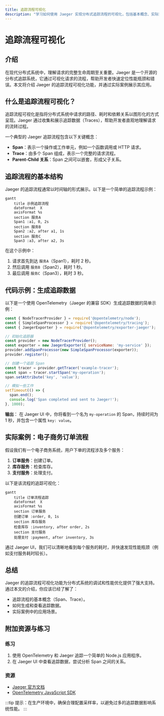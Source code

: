```yaml
---
title: 追踪流程可视化
description: "学习如何使用 Jaeger 实现分布式追踪流程的可视化，包括基本概念、实际案例和代码示例。"
---
```


# 追踪流程可视化

## 介绍

在现代分布式系统中，理解请求的完整生命周期至关重要。Jaeger 是一个开源的分布式追踪系统，它通过可视化请求的流程，帮助开发者快速定位性能瓶颈和错误。本文将介绍 Jaeger 的追踪流程可视化功能，并通过实际案例展示其应用。

## 什么是追踪流程可视化？

追踪流程可视化是指将分布式系统中请求的路径、耗时和依赖关系以图形化的方式呈现。Jaeger 通过收集和展示追踪数据（Traces），帮助开发者直观地理解请求的流转过程。

一个典型的 Jaeger 追踪流程包含以下关键概念：
- **Span**：表示一个操作或工作单元，例如一个函数调用或 HTTP 请求。
- **Trace**：由多个 Span 组成，表示一个完整的请求流程。
- **Parent-Child 关系**：Span 之间可以嵌套，形成父子关系。

## 追踪流程的基本结构

Jaeger 的追踪流程通常以时间轴的形式展示。以下是一个简单的追踪流程示例：

```mermaid
gantt
    title 示例追踪流程
    dateFormat  X
    axisFormat %s
    section 服务A
    Span1 :a1, 0, 2s
    section 服务B
    Span2 :a2, after a1, 1s
    section 服务C
    Span3 :a3, after a2, 3s
```

在这个示例中：
1. 请求首先到达 `服务A`（Span1），耗时 2 秒。
2. 然后调用 `服务B`（Span2），耗时 1 秒。
3. 最后调用 `服务C`（Span3），耗时 3 秒。

## 代码示例：生成追踪数据

以下是一个使用 OpenTelemetry（Jaeger 的兼容 SDK）生成追踪数据的简单示例：

```javascript
const { NodeTracerProvider } = require('@opentelemetry/node');
const { SimpleSpanProcessor } = require('@opentelemetry/tracing');
const { JaegerExporter } = require('@opentelemetry/exporter-jaeger');

// 初始化追踪器
const provider = new NodeTracerProvider();
const exporter = new JaegerExporter({ serviceName: 'my-service' });
provider.addSpanProcessor(new SimpleSpanProcessor(exporter));
provider.register();

// 创建一个追踪 Span
const tracer = provider.getTracer('example-tracer');
const span = tracer.startSpan('my-operation');
span.setAttribute('key', 'value');

// 模拟一些工作
setTimeout(() => {
  span.end();
  console.log('Span completed and sent to Jaeger!');
}, 1000);
```

**输出**：
在 Jaeger UI 中，你将看到一个名为 `my-operation` 的 Span，持续时间为 1 秒，并包含一个属性 `key: value`。

## 实际案例：电子商务订单流程

假设我们有一个电子商务系统，用户下单的流程涉及多个服务：
1. **订单服务**：创建订单。
2. **库存服务**：检查库存。
3. **支付服务**：处理支付。

以下是该流程的追踪可视化：

```mermaid
gantt
    title 订单流程追踪
    dateFormat  X
    axisFormat %s
    section 订单服务
    创建订单 :order, 0, 1s
    section 库存服务
    检查库存 :inventory, after order, 2s
    section 支付服务
    处理支付 :payment, after inventory, 3s
```

通过 Jaeger UI，我们可以清晰地看到每个服务的耗时，并快速发现性能瓶颈（例如支付服务耗时较长）。

## 总结

Jaeger 的追踪流程可视化功能为分布式系统的调试和性能优化提供了强大支持。通过本文的介绍，你应该已经了解了：
- 追踪流程的基本概念（Span、Trace）。
- 如何生成和查看追踪数据。
- 实际案例中的应用场景。

## 附加资源与练习

### 练习
1. 使用 OpenTelemetry 和 Jaeger 追踪一个简单的 Node.js 应用程序。
2. 在 Jaeger UI 中查看追踪数据，尝试分析 Span 之间的关系。

### 资源
- [Jaeger 官方文档](https://www.jaegertracing.io/docs/)
- [OpenTelemetry JavaScript SDK](https://opentelemetry.io/docs/instrumentation/js/)

:::tip
提示：在生产环境中，确保合理配置采样率，以避免过多的追踪数据影响系统性能。
:::
